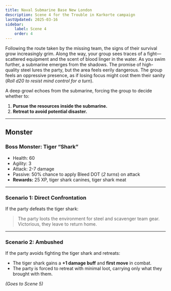 ```yaml
---
title: Naval Submarine Base New London
description: Scene 4 for the Trouble in Karkorte campaign
lastUpdated: 2025-03-16
sidebar:
    label: Scene 4
    order: 4
---
```


Following the route taken by the missing team, the signs of their survival grow increasingly grim. Along the way, your group sees traces of a fight—scattered equipment and the scent of blood linger in the water. As you swim further, a submarine emerges from the shadows. The promise of high-quality steel lures the party, but the area feels eerily dangerous. The group feels an oppressive presence, as if losing focus might cost them their sanity (*Roll d20 to resist mind control for a turn*). 

A deep growl echoes from the submarine, forcing the group to decide whether to:
1. **Pursue the resources inside the submarine.**
2. **Retreat to avoid potential disaster.**

---

## Monster
### **Boss Monster: Tiger “Shark”**
- Health: 60  
- Agility: 3  
- Attack: 2-7 damage  
- Passive: 50% chance to apply Bleed DOT (*2 turns*) on attack  
- **Rewards:** 25 XP, tiger shark canines, tiger shark meat  

---

### Scenario 1: Direct Confrontation
If the party defeats the tiger shark:
> The party loots the environment for steel and scavenger team gear. Victorious, they leave to return home.  

---

### Scenario 2: Ambushed
If the party avoids fighting the tiger shark and retreats:
- The tiger shark gains a **+1 damage buff** and **first move** in combat.
- The party is forced to retreat with minimal loot, carrying only what they brought with them.

*(Goes to Scene 5)*
